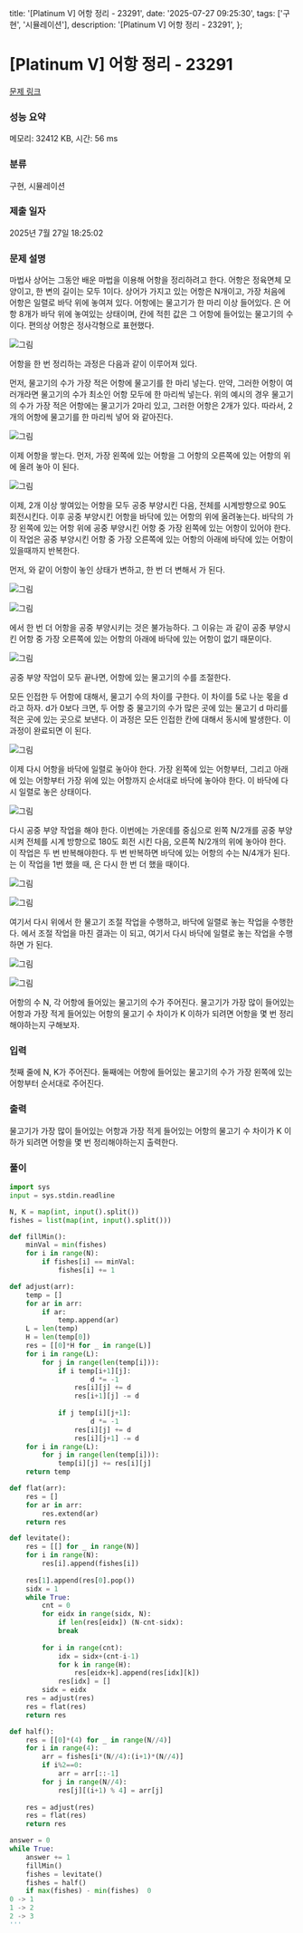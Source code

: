   title: '[Platinum V] 어항 정리 - 23291',
  date: '2025-07-27 09:25:30',
  tags: ['구현', '시뮬레이션'],
  description: '[Platinum V] 어항 정리 - 23291',
};

# [Platinum V] 어항 정리 - 23291 

[문제 링크](https://www.acmicpc.net/problem/23291) 

### 성능 요약

메모리: 32412 KB, 시간: 56 ms

### 분류

구현, 시뮬레이션

### 제출 일자

2025년 7월 27일 18:25:02

### 문제 설명

마법사 상어는 그동안 배운 마법을 이용해 어항을 정리하려고 한다. 어항은 정육면체 모양이고, 한 변의 길이는 모두 1이다. 상어가 가지고 있는 어항은 N개이고, 가장 처음에 어항은 일렬로 바닥 위에 놓여져 있다. 어항에는 물고기가 한 마리 이상 들어있다. 은 어항 8개가 바닥 위에 놓여있는 상태이며, 칸에 적힌 값은 그 어항에 들어있는 물고기의 수이다. 편의상 어항은 정사각형으로 표현했다.

![그림](https://upload.acmicpc.net/d4a3451b-498a-4242-ad64-20695601733b/-/preview/)

어항을 한 번 정리하는 과정은 다음과 같이 이루어져 있다.

먼저, 물고기의 수가 가장 적은 어항에 물고기를 한 마리 넣는다. 만약, 그러한 어항이 여러개라면 물고기의 수가 최소인 어항 모두에 한 마리씩 넣는다. 위의 예시의 경우 물고기의 수가 가장 적은 어항에는 물고기가 2마리 있고, 그러한 어항은 2개가 있다. 따라서, 2개의 어항에 물고기를 한 마리씩 넣어 와 같아진다.

![그림](https://upload.acmicpc.net/604a6337-63c4-44dd-bb30-b33d87d95738/-/preview/)

이제 어항을 쌓는다. 먼저, 가장 왼쪽에 있는 어항을 그 어항의 오른쪽에 있는 어항의 위에 올려 놓아 이 된다.

![그림](https://upload.acmicpc.net/a66c6444-c761-4eab-a075-03f36f1d1a10/-/preview/)

이제, 2개 이상 쌓여있는 어항을 모두 공중 부양시킨 다음, 전체를 시계방향으로 90도 회전시킨다. 이후 공중 부양시킨 어항을 바닥에 있는 어항의 위에 올려놓는다. 바닥의 가장 왼쪽에 있는 어항 위에 공중 부양시킨 어항 중 가장 왼쪽에 있는 어항이 있어야 한다. 이 작업은 공중 부양시킨 어항 중 가장 오른쪽에 있는 어항의 아래에 바닥에 있는 어항이 있을때까지 반복한다.

먼저, 와 같이 어항이 놓인 상태가 변하고, 한 번 더 변해서 가 된다.

![그림](https://upload.acmicpc.net/35deec6b-619e-4632-9734-fa776baa3dcc/-/preview/)

![그림](https://upload.acmicpc.net/dee1836d-7228-4b84-a790-e83e680d3629/-/preview/)

에서 한 번 더 어항을 공중 부양시키는 것은 불가능하다. 그 이유는 과 같이 공중 부양시킨 어항 중 가장 오른쪽에 있는 어항의 아래에 바닥에 있는 어항이 없기 때문이다.

![그림](https://upload.acmicpc.net/0313d234-d449-4bc8-b7f0-192bf644b982/-/preview/)

공중 부양 작업이 모두 끝나면, 어항에 있는 물고기의 수를 조절한다.

모든 인접한 두 어항에 대해서, 물고기 수의 차이를 구한다. 이 차이를 5로 나눈 몫을 d라고 하자. d가 0보다 크면, 두 어항 중 물고기의 수가 많은 곳에 있는 물고기 d 마리를 적은 곳에 있는 곳으로 보낸다. 이 과정은 모든 인접한 칸에 대해서 동시에 발생한다. 이 과정이 완료되면 이 된다.

![그림](https://upload.acmicpc.net/eba5a1f9-9cd7-40a3-9ac8-cd63c2017688/-/preview/)

이제 다시 어항을 바닥에 일렬로 놓아야 한다. 가장 왼쪽에 있는 어항부터, 그리고 아래에 있는 어항부터 가장 위에 있는 어항까지 순서대로 바닥에 놓아야 한다. 이 바닥에 다시 일렬로 놓은 상태이다.

![그림](https://upload.acmicpc.net/3e2a5fb2-fc71-46a4-9e3d-29fc1085e375/-/preview/)

다시 공중 부양 작업을 해야 한다. 이번에는 가운데를 중심으로 왼쪽 N/2개를 공중 부양시켜 전체를 시계 방향으로 180도 회전 시킨 다음, 오른쪽 N/2개의 위에 놓아야 한다. 이 작업은 두 번 반복해야한다. 두 번 반복하면 바닥에 있는 어항의 수는 N/4개가 된다. 는 이 작업을 1번 했을 때, 은 다시 한 번 더 했을 때이다.

![그림](https://upload.acmicpc.net/9288996d-9194-48df-a410-3f633f0ba232/-/preview/)

![그림](https://upload.acmicpc.net/a4ec5dca-a846-4dd3-91bf-960544df6fb9/-/preview/)

여기서 다시 위에서 한 물고기 조절 작업을 수행하고, 바닥에 일렬로 놓는 작업을 수행한다. 에서 조절 작업을 마친 결과는 이 되고, 여기서 다시 바닥에 일렬로 놓는 작업을 수행하면 가 된다.

![그림](https://upload.acmicpc.net/058e0bc7-cdd4-474f-9117-bf5c388f5d04/-/preview/)

![그림](https://upload.acmicpc.net/37be6d49-8ced-4aab-a3b7-c3a595780293/-/preview/)

어항의 수 N, 각 어항에 들어있는 물고기의 수가 주어진다. 물고기가 가장 많이 들어있는 어항과 가장 적게 들어있는 어항의 물고기 수 차이가 K 이하가 되려면 어항을 몇 번 정리해야하는지 구해보자.

### 입력 

 첫째 줄에 N, K가 주어진다. 둘째에는 어항에 들어있는 물고기의 수가 가장 왼쪽에 있는 어항부터 순서대로 주어진다.

### 출력 

  물고기가 가장 많이 들어있는 어항과 가장 적게 들어있는 어항의 물고기 수 차이가 K 이하가 되려면 어항을 몇 번 정리해야하는지 출력한다.

### 풀이
```python
import sys
input = sys.stdin.readline

N, K = map(int, input().split())
fishes = list(map(int, input().split()))

def fillMin():
    minVal = min(fishes)
    for i in range(N):
        if fishes[i] == minVal:
            fishes[i] += 1

def adjust(arr):
    temp = []
    for ar in arr:
        if ar:
            temp.append(ar)
    L = len(temp)
    H = len(temp[0])
    res = [[0]*H for _ in range(L)]
    for i in range(L):
        for j in range(len(temp[i])):
            if i temp[i+1][j]:
                    d *= -1
                res[i][j] += d
                res[i+1][j] -= d
            
            if j temp[i][j+1]:
                    d *= -1
                res[i][j] += d
                res[i][j+1] -= d
    for i in range(L):
        for j in range(len(temp[i])):
            temp[i][j] += res[i][j]
    return temp

def flat(arr):
    res = []
    for ar in arr:
        res.extend(ar)
    return res

def levitate():
    res = [[] for _ in range(N)]
    for i in range(N):
        res[i].append(fishes[i])
    
    res[1].append(res[0].pop())
    sidx = 1
    while True:
        cnt = 0
        for eidx in range(sidx, N):
            if len(res[eidx]) (N-cnt-sidx):
            break
        
        for i in range(cnt):
            idx = sidx+(cnt-i-1)
            for k in range(H):
                res[eidx+k].append(res[idx][k])
            res[idx] = []
        sidx = eidx
    res = adjust(res)
    res = flat(res)
    return res

def half():
    res = [[0]*(4) for _ in range(N//4)]
    for i in range(4):
        arr = fishes[i*(N//4):(i+1)*(N//4)]
        if i%2==0:
            arr = arr[::-1]
        for j in range(N//4):
            res[j][(i+1) % 4] = arr[j]
    
    res = adjust(res)
    res = flat(res)
    return res

answer = 0
while True:
    answer += 1
    fillMin()
    fishes = levitate()
    fishes = half()
    if max(fishes) - min(fishes)  0
0 -> 1
1 -> 2
2 -> 3
'''
```